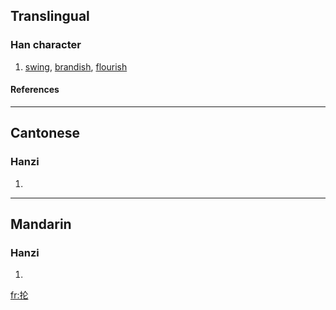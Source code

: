 {{see|掄}}

==Translingual==
===Han character===
{{Han char|rn=64|rad=手|as=04|sn=7|four=|canj=手人心 (QOP)}}
# [[swing]], [[brandish]], [[flourish]]
====References====
{{Han ref|kx=0422.121|hdz=31840.040|uh=62A1|ud=25249}}
----
==Cantonese==
===Hanzi===
{{yue-hanzi|jyut=|y=leun4}}
# {{defn|Cantonese}}
----
==Mandarin==
===Hanzi===
{{cmn-hanzi|tra=掄|pin=[[lún]] ([[lun2]])|wg=lun<sup>2</sup>}}
# {{defn|Mandarin}}

[[fr:抡]]